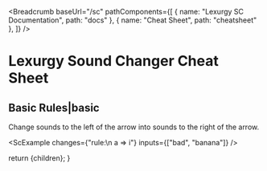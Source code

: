 
<Breadcrumb
  baseUrl="/sc"
  pathComponents={[
    { name: "Lexurgy SC Documentation", path: "docs" },
    { name: "Cheat Sheet", path: "cheatsheet" },
  ]}
/>

# Lexurgy Sound Changer Cheat Sheet

## Basic Rules|basic

Change sounds to the left of the arrow into sounds to the right of the arrow.

<ScExample changes={"rule:\n  a => i"} inputs={["bad", "banana"]} />

  return <MdxLayout>{children}</MdxLayout>;
}

